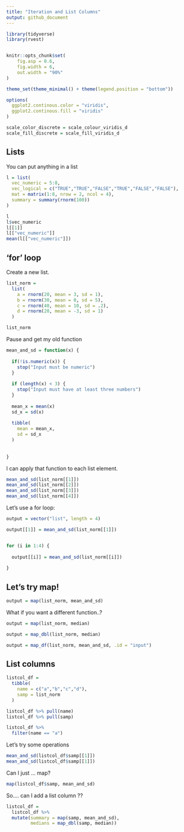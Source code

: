 ```yaml
---
title: "Iteration and List Columns"
output: github_document
---
```


```r

library(tidyverse)
library(rvest)


knitr::opts_chunk$set(
	fig.asp = 0.6,
	fig.width = 6,
	out.width = "90%"
)

theme_set(theme_minimal() + theme(legend.position = "bottom"))

options(
  ggplot2.continous.color = "viridis",
  ggplot2.continous.fill = "viridis"
)

scale_color_discrete = scale_colour_viridis_d
scale_fill_discrete = scale_fill_viridis_d

```


## Lists

You can put anything in a list


```r
l = list(
  vec_numeric = 5:8,
  vec_logical = c("TRUE","TRUE","FALSE","TRUE","FALSE","FALSE"),
  mat = matrix(1:8, nrow = 2, ncol = 4),
  summary = summary(rnorm(100))
)
```


```r
l
l$vec_numeric
l[[1]]
l[["vec_numeric"]]
mean(l[["vec_numeric"]])
```

## 'for' loop

Create a new list.

```r
list_norm =
  list(
    a = rnorm(20, mean = 3, sd = 1),
    b = rnorm(30, mean = 0, sd = 5),
    c = rnorm(40, mean = 10, sd = .2),
    d = rnorm(20, mean = -3, sd = 1)
  )
```


```r
list_norm
```


Pause and get my old function


```r
mean_and_sd = function(x) {
  
  if(!is.numeric(x)) {
    stop("Input must be numeric")
  }
  
  if (length(x) < 3) {
    stop("Input must have at least three numbers")
  }
  
  mean_x = mean(x)
  sd_x = sd(x)
  
  tibble(
    mean = mean_x,
    sd = sd_x
  )
  
  
}
```


I can apply that function to each list element.

```r
mean_and_sd(list_norm[[1]])
mean_and_sd(list_norm[[2]])
mean_and_sd(list_norm[[3]])
mean_and_sd(list_norm[[4]])
```


Let's use a for loop:


```r
output = vector("list", length = 4)

output[[1]] = mean_and_sd(list_norm[[1]])


for (i in 1:4) {
  
  output[[i]] = mean_and_sd(list_norm[[i]])
  
}
```


## Let's try map!


```r
output = map(list_norm, mean_and_sd)
```


What if you want a different function..?


```r
output = map(list_norm, median)
```


```r
output = map_dbl(list_norm, median)
```


```r
output = map_df(list_norm, mean_and_sd, .id = "input")
```


## List columns


```r
listcol_df =
  tibble(
    name = c("a","b","c","d"),
    samp = list_norm
  )
```

```r
listcol_df %>% pull(name)
listcol_df %>% pull(samp)

listcol_df %>%
  filter(name == "a")
```


Let's try some operations


```r
mean_and_sd(listcol_df$samp[[1]])
mean_and_sd(listcol_df$samp[[1]])
```


Can I just ... map?

```r
map(listcol_df$samp, mean_and_sd)
```


So.... can I add a list column ??

```r
listcol_df =
  listcol_df %>%
  mutate(summary = map(samp, mean_and_sd),
         medians = map_dbl(samp, median))
```




